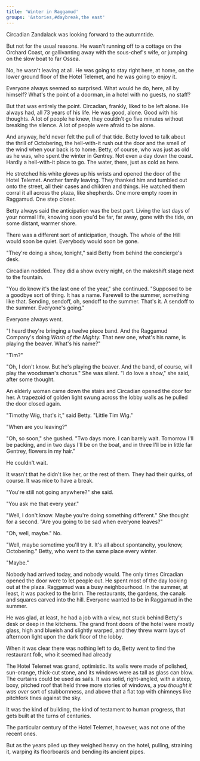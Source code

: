 ```yaml
---
title: 'Winter in Raggamud'
groups: '&stories,#daybreak,the east'
---
```


Circadian Zandalack was looking forward to the autumntide.

But not for the usual reasons. He wasn't running off to a cottage on the Orchard Coast, or gallivanting away with the sous-chef's wife, or jumping on the slow boat to far Ossea.

No, he wasn't leaving at all. He was going to stay right here, at home, on the lower ground floor of the Hotel Telemet, and he was going to enjoy it.

Everyone always seemed so surprised. What would he do, here, all by himself? What's the point of a doorman, in a hotel with no guests, no staff?

But that was entirely the point. Circadian, frankly, liked to be left alone. He always had, all 73 years of his life. He was good, alone. Good with his thoughts. A lot of people he knew, they couldn't go five minutes without breaking the silence. A lot of people were afraid to be alone.

And anyway, he'd never felt the pull of that tide. Betty loved to talk about the thrill of Octobering, the hell-with-it rush out the door and the smell of the wind when your back is to home. Betty, of course, who was just as old as he was, who spent the winter in Gentrey. Not even a day down the coast. Hardly a hell-with-it place to go. The water, there, just as cold as here.

He stretched his white gloves up his wrists and opened the door of the Hotel Telemet. Another family leaving. They thanked him and tumbled out onto the street, all their cases and children and things. He watched them corral it all across the plaza, like shepherds. One more empty room in Raggamud. One step closer.

Betty always said the anticipation was the best part. Living the last days of your normal life, knowing soon you'd be far, far away, gone with the tide, on some distant, warmer shore.

There was a different sort of anticipation, though. The whole of the Hill would soon be quiet. Everybody would soon be gone.

"They're doing a show, tonight," said Betty from behind the concierge's desk.

Circadian nodded. They did a show every night, on the makeshift stage next to the fountain.

"You do know it's the last one of the year," she continued. "Supposed to be a goodbye sort of thing. It has a name. Farewell to the summer, something like that. Sending, sendoff, oh, sendoff to the summer. That's it. A sendoff to the summer. Everyone's going."

Everyone always went.

"I heard they're bringing a twelve piece band. And the Raggamud Company's doing _Wash of the Mighty._ That new one, what's his name, is playing the beaver. What's his name?"

"Tim?"

"Oh, I don't know. But he's playing the beaver. And the band, of course, will play the woodsman's chorus." She was silent. "I do love a show," she said, after some thought.

An elderly woman came down the stairs and Circadian opened the door for her. A trapezoid of golden light swung across the lobby walls as he pulled the door closed again.

"Timothy Wig, that's it," said Betty. "Little Tim Wig."

"When are you leaving?"

"Oh, so soon," she gushed. "Two days more. I can barely wait. Tomorrow I'll be packing, and in two days I'll be on the boat, and in three I'll be in little far Gentrey, flowers in my hair."

He couldn't wait.

It wasn't that he didn't like her, or the rest of them. They had their quirks, of course. It was nice to have a break.

"You're still not going anywhere?" she said.

"You ask me that every year."

"Well, I don't know. Maybe you're doing something different." She thought for a second. "Are you going to be sad when everyone leaves?"

"Oh, well, maybe." No.

"Well, maybe sometime you'll try it. It's all about spontaneity, you know, Octobering." Betty, who went to the same place every winter.

"Maybe."

Nobody had arrived today, and nobody would. The only times Circadian opened the door were to let people out. He spent most of the day looking out at the plaza. Raggamud was a busy neighbourhood. In the summer, at least, it was packed to the brim. The restaurants, the gardens, the canals and squares carved into the hill. Everyone wanted to be in Raggamud in the summer.

He was glad, at least, he had a job with a view, not stuck behind Betty's desk or deep in the kitchens. The grand front doors of the hotel were mostly glass, high and blueish and slightly warped, and they threw warm lays of afternoon light upon the dark floor of the lobby.

When it was clear there was nothing left to do, Betty went to find the restaurant folk, who it seemed had already 




The Hotel Telemet was grand, optimistic. Its walls were made of polished, sun-orange, thick-cut stone, and its windows were as tall as glass can blow. The curtains could be used as sails. It was solid, right-angled, with a steep, boxy, pitched roof that held three more stories of windows, a _you thought it was over_ sort of stubbornness, and above that a flat top with chimneys like pitchfork tines against the sky.

It was the kind of building, the kind of testament to human progress, that gets built at the turns of centuries. 

The particular century of the Hotel Telemet, however, was not one of the recent ones.

But as the years piled up they weighed heavy on the hotel, pulling, straining it, warping its floorboards and bending its ancient pipes.